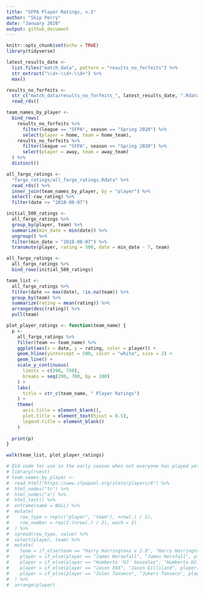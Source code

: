 ```yaml
---
title: "SFPA Player Ratings, v.1"
author: "Skip Perry"
date: "January 2020"
output: github_document
---
```


```r
knitr::opts_chunk$set(echo = TRUE)
library(tidyverse)

latest_results_date <- 
  list.files("match_data", pattern = "results_no_forfeits") %>% 
  str_extract("\\d+-\\d+-\\d+") %>% 
  max()

results_no_forfeits <- 
  str_c("match_data/results_no_forfeits_", latest_results_date, ".Rdata") %>% 
  read_rds()

team_names_by_player <- 
  bind_rows(
    results_no_forfeits %>% 
      filter(league == "SFPA", season == "Spring 2020") %>% 
      select(player = home, team = home_team),
    results_no_forfeits %>% 
      filter(league == "SFPA", season == "Spring 2020") %>% 
      select(player = away, team = away_team)
  ) %>% 
  distinct()

all_fargo_ratings <- 
  "fargo_ratings/all_fargo_ratings.Rdata" %>% 
  read_rds() %>% 
  inner_join(team_names_by_player, by = "player") %>% 
  select(-raw_rating) %>% 
  filter(date >= "2018-08-07")

initial_500_ratings <- 
  all_fargo_ratings %>% 
  group_by(player, team) %>% 
  summarize(min_date = min(date)) %>% 
  ungroup() %>% 
  filter(min_date > "2018-08-07") %>% 
  transmute(player, rating = 500, date = min_date - 7, team)

all_fargo_ratings <- 
  all_fargo_ratings %>% 
  bind_rows(initial_500_ratings)

team_list <- 
  all_fargo_ratings %>% 
  filter(date == max(date), !is.na(team)) %>% 
  group_by(team) %>% 
  summarize(rating = mean(rating)) %>% 
  arrange(desc(rating)) %>% 
  pull(team)

plot_player_ratings <- function(team_name) {
  p <- 
    all_fargo_ratings %>% 
    filter(team == team_name) %>% 
    ggplot(aes(x = date, y = rating, color = player)) +
    geom_hline(yintercept = 500, color = "white", size = 2) +
    geom_line() +
    scale_y_continuous(
      limits = c(200, 750),
      breaks = seq(200, 700, by = 100)
    ) +
    labs(
      title = str_c(team_name, " Player Ratings")
    ) +
    theme(
      axis.title = element_blank(),
      plot.title = element_text(hjust = 0.5),
      legend.title = element_blank()
    )
  
  print(p)
}
```

```r
walk(team_list, plot_player_ratings)
```

```r
# Old code for use in the early season when not everyone has played yet
# library(rvest)
# team_names_by_player <- 
#  read_html("https://www.sfpapool.org/stats/players/6") %>% 
#  html_nodes("tr") %>% 
#  html_nodes("a") %>% 
#  html_text() %>% 
#  enframe(name = NULL) %>% 
#  mutate(
#    row_type = rep(c("player", "team"), nrow(.) / 2),
#    row_number = rep(1:(nrow(.) / 2), each = 2)
#  ) %>% 
#  spread(row_type, value) %>% 
#  select(player, team) %>% 
#  mutate(
#    team = if_else(team == "Harry Harringtons v 2.0", "Harry Harringtons", team),
#    player = if_else(player == "James Horsefall", "James Horsfall", player),
#    player = if_else(player == "Humberto 'HJ' Gonzalez", "Humberto HJ Gonzalez", player),
#    player = if_else(player == "Jason XXX", "Jason Gilliland", player),
#    player = if_else(player == "Jules Tanseco", "Jukers Tanseco", player)
#  ) %>% 
#  arrange(player)
```

